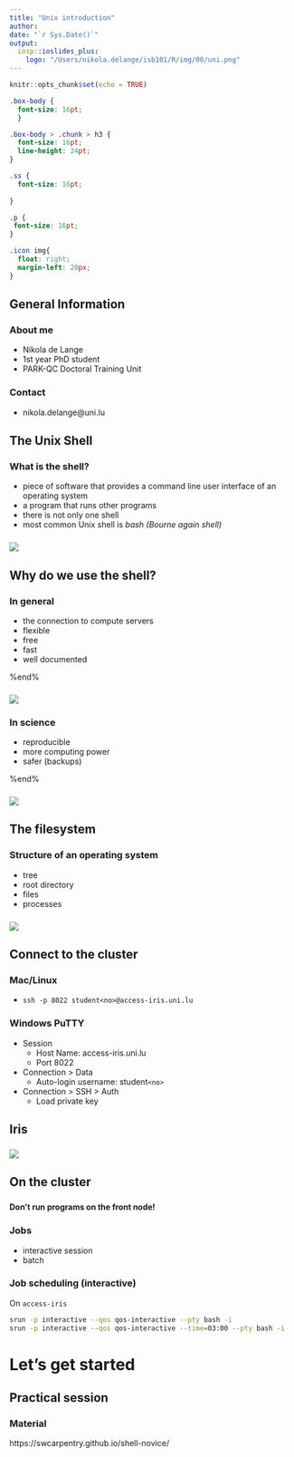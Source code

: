 ```yaml
---
title: "Unix introduction"
author: 
date: "`r Sys.Date()`"
output:
  iosp::ioslides_plus:
    logo: "/Users/nikola.delange/isb101/R/img/00/uni.png"
---
```


```r
knitr::opts_chunk$set(echo = TRUE)

```

```css
.box-body {
  font-size: 16pt;
  }

.box-body > .chunk > h3 {
  font-size: 16pt;
  line-height: 24pt;
}

.ss {
  font-size: 16pt;
  
}

.p {
 font-size: 16pt;
}

.icon img{
  float: right;
  margin-left: 20px;
}
```

## General Information

### About me {.box-8 .bg-blue}
- Nikola de Lange
- 1st year PhD student
- PARK-QC Doctoral Training Unit

### Contact {.box-8}
- nikola.delange@uni.lu


## The Unix Shell

### What is the shell? {.bg-green .box-10 .offset-1}
- piece of software that provides a command line user interface of an operating system
- a program that runs other programs
- there is not only one shell
- most common Unix shell is *bash (Bourne again shell)* 


### {.box-8 .offset-2}
![](img_shell/terminal.png)



## Why do we use the shell?

### In general {.bg-green .box-6}
- the connection to compute servers
- flexible
- free
- fast 
- well documented

%end%

### {.box-6}
![](img_shell/iris-racks-hotisle_dark.jpg)

### In science {.bg-blue .box-6}
- reproducible 
- more computing power
- safer (backups)

%end%

### {.box-6}
![](img_shell/iris-racks-corridors.jpg)

## The filesystem

### Structure of an operating system{.box-6 .bg-yellow}
- tree
- root directory
- files
- processes

### {.box-6}
![](img_shell/filesystem_cluster.png)

## Connect to the cluster
### Mac/Linux {.bg-green .box-10}
- `ssh -p 8022 student<no>@access-iris.uni.lu`

### Windows PuTTY{.bg-blue .box-8}
- Session 
    - Host Name: access-iris.uni.lu
    - Port 8022
- Connection > Data
    - Auto-login username: student`<no>`
- Connection > SSH > Auth
    - Load private key
    
## Iris

### {.box-12}
![](img_shell/iris_access.png)
    

## On the cluster

### {.box-10 .bg-red}
**Don't run programs on the front node!**

### Jobs {.box-8 .bg-yellow}
- interactive session
- batch

### Job scheduling (interactive){.box-12}
On `access-iris`
```bash
srun -p interactive --qos qos-interactive --pty bash -i
srun -p interactive --qos qos-interactive --time=03:00 --pty bash -i

```


# Let's get started

## Practical session

### Material {.box-10}
https://swcarpentry.github.io/shell-novice/

